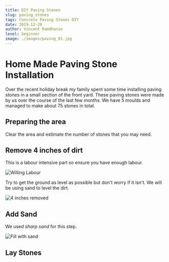 ```yaml
---
title: DIY Paving Stones
slug: paving_stones
tags: Concrete Paving Stones DIY
date: 2019-12-28
author: Vincent Ramdhanie
level: beginner
image: ./images/paving_01.jpg
---
```


# Home Made Paving Stone Installation

Over the recent holiday break my family spent some time installing paving stones in a small section of the front yard. 
These paving stones were made by us over the course of the last few months. We have 5 moulds and managed to make about
75 stones in total.

## Preparing the area

Clear the area and estimate the number of stones that you may need.

## Remove 4 inches of dirt

This is a labour intensive part so ensure you have enough labour.

![Willing Labour](./images/paving_02.jpg)

Try to get the ground as level as possible but don't worry if it isn't. We will be using sand to
level the dirt.

![4 inches removed](./images/paving_03.jpg)

## Add Sand

We used *sharp sand* for this step.

![Fill with sand](./images/paving_04.jpg)

## Lay Stones


